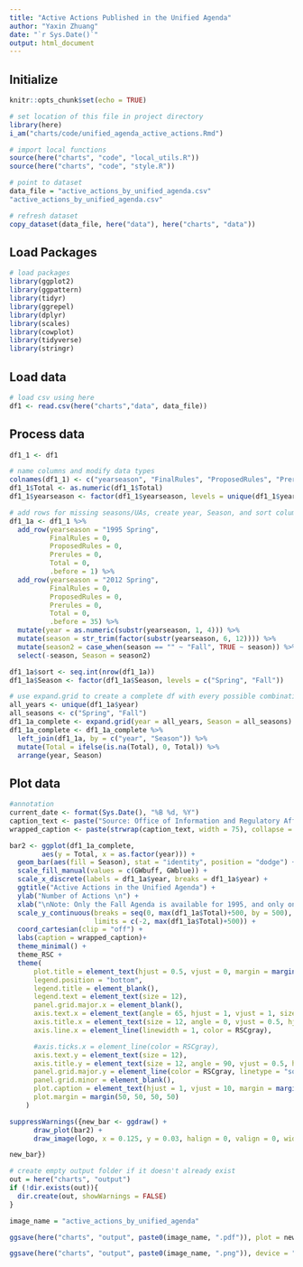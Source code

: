 ```yaml
---
title: "Active Actions Published in the Unified Agenda"
author: "Yaxin Zhuang"
date: "`r Sys.Date()`"
output: html_document
---
```

## Initialize

```r
knitr::opts_chunk$set(echo = TRUE)

# set location of this file in project directory
library(here)
i_am("charts/code/unified_agenda_active_actions.Rmd")

# import local functions
source(here("charts", "code", "local_utils.R"))
source(here("charts", "code", "style.R"))

# point to dataset
data_file = "active_actions_by_unified_agenda.csv"
"active_actions_by_unified_agenda.csv"

# refresh dataset
copy_dataset(data_file, here("data"), here("charts", "data"))

```



## Load Packages

```r

# load packages
library(ggplot2)
library(ggpattern)
library(tidyr)
library(ggrepel)
library(dplyr)
library(scales)
library(cowplot)
library(tidyverse)
library(stringr)
```

## Load data


```r

# load csv using here
df1 <- read.csv(here("charts","data", data_file))

```

## Process data


```r

df1_1 <- df1

# name columns and modify data types
colnames(df1_1) <- c("yearseason", "FinalRules", "ProposedRules", "Prerules", "Total")
df1_1$Total <- as.numeric(df1_1$Total)
df1_1$yearseason <- factor(df1_1$yearseason, levels = unique(df1_1$yearseason))

# add rows for missing seasons/UAs, create year, Season, and sort columns [if a yearseason value just specifies the year but not the season (e.g. "2012"), then Fall will be assigned as the season]
df1_1a <- df1_1 %>%
  add_row(yearseason = "1995 Spring",
          FinalRules = 0,
          ProposedRules = 0,
          Prerules = 0,
          Total = 0,
          .before = 1) %>%
  add_row(yearseason = "2012 Spring",
          FinalRules = 0,
          ProposedRules = 0,
          Prerules = 0,
          Total = 0,
          .before = 35) %>%
  mutate(year = as.numeric(substr(yearseason, 1, 4))) %>%
  mutate(season = str_trim(factor(substr(yearseason, 6, 12)))) %>%
  mutate(season2 = case_when(season == "" ~ "Fall", TRUE ~ season)) %>%
  select(-season, Season = season2)

df1_1a$sort <- seq.int(nrow(df1_1a))
df1_1a$Season <- factor(df1_1a$Season, levels = c("Spring", "Fall"))

# use expand.grid to create a complete df with every possible combination of years and seasons, then merge with df1_1a, then set all NA values = to 0
all_years <- unique(df1_1a$year)
all_seasons <- c("Spring", "Fall")
df1_1a_complete <- expand.grid(year = all_years, Season = all_seasons)
df1_1a_complete <- df1_1a_complete %>%
  left_join(df1_1a, by = c("year", "Season")) %>%
  mutate(Total = ifelse(is.na(Total), 0, Total)) %>%
  arrange(year, Season)

```

## Plot data


```r
#annotation
current_date <- format(Sys.Date(), "%B %d, %Y")
caption_text <- paste("Source: Office of Information and Regulatory Affairs \n\nUpdated:", current_date)
wrapped_caption <- paste(strwrap(caption_text, width = 75), collapse = "\n")

bar2 <- ggplot(df1_1a_complete,
        aes(y = Total, x = as.factor(year))) +
  geom_bar(aes(fill = Season), stat = "identity", position = "dodge") +
  scale_fill_manual(values = c(GWbuff, GWblue)) +
  scale_x_discrete(labels = df1_1a$year, breaks = df1_1a$year) +
  ggtitle("Active Actions in the Unified Agenda") +
  ylab("Number of Actions \n") +
  xlab("\nNote: Only the Fall Agenda is available for 1995, and only one Agenda was published in 2012. Active actions refer to rulemakings \nin a pre-rule, proposed rule or final rule stage as indicated by the Unified Agenda.") +
  scale_y_continuous(breaks = seq(0, max(df1_1a$Total)+500, by = 500), expand = c(0, 0),
                     limits = c(-2, max(df1_1a$Total)+500)) +
  coord_cartesian(clip = "off") +
  labs(caption = wrapped_caption)+
  theme_minimal() +
  theme_RSC +
  theme(
      plot.title = element_text(hjust = 0.5, vjust = 0, margin = margin(b = 30), size = 20),
      legend.position = "bottom",
      legend.title = element_blank(),
      legend.text = element_text(size = 12),
      panel.grid.major.x = element_blank(),
      axis.text.x = element_text(angle = 65, hjust = 1, vjust = 1, size = 12),
      axis.title.x = element_text(size = 12, angle = 0, vjust = 0.5, hjust = 0, margin = margin(t = 0)),
      axis.line.x = element_line(linewidth = 1, color = RSCgray),

      #axis.ticks.x = element_line(color = RSCgray),
      axis.text.y = element_text(size = 12),
      axis.title.y = element_text(size = 12, angle = 90, vjust = 0.5, hjust = 0.5, margin = margin(r = 10)),# modified margin to adjust the space between title and y-axis 
      panel.grid.major.y = element_line(color = RSCgray, linetype = "solid", linewidth = 0.50),
      panel.grid.minor = element_blank(),
      plot.caption = element_text(hjust = 1, vjust = 10, margin = margin(t = 10, l = 6, unit = "pt"), size = 11),
      plot.margin = margin(50, 50, 50, 50)
    )

```

```r
suppressWarnings({new_bar <- ggdraw() +
      draw_plot(bar2) +
      draw_image(logo, x = 0.125, y = 0.03, halign = 0, valign = 0, width = 0.2)

new_bar})
```


```r
# create empty output folder if it doesn't already exist
out = here("charts", "output")
if (!dir.exists(out)){
  dir.create(out, showWarnings = FALSE)
}

image_name = "active_actions_by_unified_agenda"

ggsave(here("charts", "output", paste0(image_name, ".pdf")), plot = new_bar, width = 12, height = 9, dpi = 300)

ggsave(here("charts", "output", paste0(image_name, ".png")), device = "png", plot = new_bar, width = 1200, height = 900, units = "px", dpi = 96, bg = "white")

```

